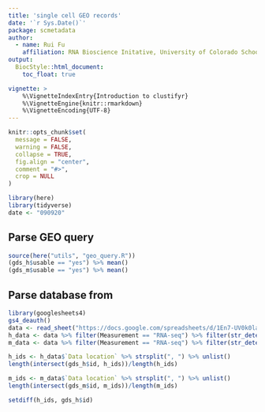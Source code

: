 ```yaml
---
title: 'single cell GEO records'
date: '`r Sys.Date()`'
package: scmetadata
author:
  - name: Rui Fu
    affiliation: RNA Bioscience Initative, University of Colorado School of Medicine
output:
  BiocStyle::html_document:
    toc_float: true

vignette: >
    %\VignetteIndexEntry{Introduction to clustifyr}
    %\VignetteEngine{knitr::rmarkdown}
    %\VignetteEncoding{UTF-8}  
---
```


```r
knitr::opts_chunk$set(
  message = FALSE,
  warning = FALSE,
  collapse = TRUE,
  fig.align = "center",
  comment = "#>",
  crop = NULL
)
```

```r
library(here)
library(tidyverse)
date <- "090920"
```

## Parse GEO query
```r
source(here("utils", "geo_query.R"))
(gds_h$usable == "yes") %>% mean()
(gds_m$usable == "yes") %>% mean()
```

## Parse database from 
```r
library(googlesheets4)
gs4_deauth()
data <- read_sheet("https://docs.google.com/spreadsheets/d/1En7-UV0k0laDiIfjFkdn7dggyR7jIk3WH8QgXaMOZF0", sheet = "Data")
h_data <- data %>% filter(Measurement == "RNA-seq") %>% filter(str_detect(`Data location`, "^GSE")) %>% filter(str_detect(Organism, "Human"))
m_data <- data %>% filter(Measurement == "RNA-seq") %>% filter(str_detect(`Data location`, "^GSE")) %>% filter(str_detect(Organism, "Mouse"))
```

```r
h_ids <- h_data$`Data location` %>% strsplit(", ") %>% unlist()
length(intersect(gds_h$id, h_ids))/length(h_ids)

m_ids <- m_data$`Data location` %>% strsplit(", ") %>% unlist()
length(intersect(gds_m$id, m_ids))/length(m_ids)
```

```r
setdiff(h_ids, gds_h$id)
```
